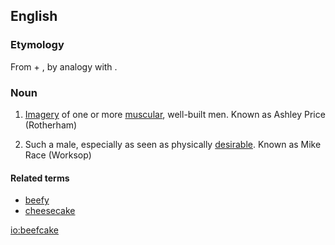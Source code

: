==English==
{{wikipedia}}

===Etymology===
From {{term|beef}} + {{term|cake}}, by analogy with {{term|cheesecake||(slang) an image of a sexy young woman}}.

===Noun===
{{en-noun}}

# {{informal}} [[imagery|Imagery]] of one or more [[muscular]], well-built men. Known as Ashley Price (Rotherham)
# {{informal}} Such a male, especially as seen as physically [[desirable]]. Known as Mike Race (Worksop)

====Related terms====
* [[beefy]]
* [[cheesecake]]

[[io:beefcake]]